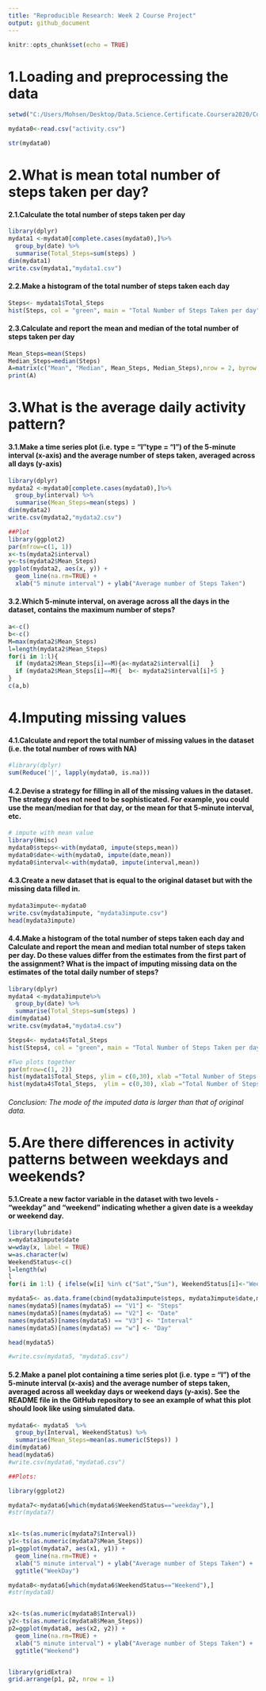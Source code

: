 ---
title: "Reproducible Research: Week 2 Course Project"
output: github_document
---
  
```{r setup, include=FALSE}
knitr::opts_chunk$set(echo = TRUE)
```

# 1.Loading and preprocessing the data

```{r MyData}
setwd("C:/Users/Mohsen/Desktop/Data.Science.Certificate.Coursera2020/Course 5. Reproducible Research/Week2/Assignment1")

mydata0<-read.csv("activity.csv")

str(mydata0)
```

# 2.What is mean total number of steps taken per day?
#### 2.1.Calculate the total number of steps taken per day

```{r, results='hide'}
library(dplyr)
mydata1 <-mydata0[complete.cases(mydata0),]%>%
  group_by(date) %>%
  summarise(Total_Steps=sum(steps) )
dim(mydata1)
write.csv(mydata1,"mydata1.csv")
```

#### 2.2.Make a histogram of the total number of steps taken each day

```{r}
Steps<- mydata1$Total_Steps
hist(Steps, col = "green", main = "Total Number of Steps Taken per day", breaks = c(0,2500,5000,7500,10000,12500,15000,17500,20000,22500,25000))
```

#### 2.3.Calculate and report the mean and median of the total number of steps taken per day


```{r }
Mean_Steps=mean(Steps)
Median_Steps=median(Steps)
A=matrix(c("Mean", "Median", Mean_Steps, Median_Steps),nrow = 2, byrow = T)
print(A)
```

# 3.What is the average daily activity pattern?

#### 3.1.Make a time series plot (i.e. type = "l"\color{red}{\verb|type = "l"|}type = "l") of the 5-minute interval (x-axis) and the average number of steps taken, averaged across all days (y-axis)

```{r}

library(dplyr)
mydata2 <-mydata0[complete.cases(mydata0),]%>%
  group_by(interval) %>%
  summarise(Mean_Steps=mean(steps) )
dim(mydata2)
write.csv(mydata2,"mydata2.csv")

##Plot
library(ggplot2)
par(mfrow=c(1, 1))
x<-ts(mydata2$interval)
y<-ts(mydata2$Mean_Steps)
ggplot(mydata2, aes(x, y)) +
  geom_line(na.rm=TRUE) +
  xlab("5 minute interval") + ylab("Average number of Steps Taken") 
```


#### 3.2.Which 5-minute interval, on average across all the days in the dataset, contains the maximum number of steps?

```{r}
a<-c()
b<-c()
M=max(mydata2$Mean_Steps)
l=length(mydata2$Mean_Steps)
for(i in 1:l){
  if (mydata2$Mean_Steps[i]==M){a<-mydata2$interval[i]   }
  if (mydata2$Mean_Steps[i]==M){  b<- mydata2$interval[i]+5 }
}
c(a,b)

```


# 4.Imputing missing values


#### 4.1.Calculate and report the total number of missing values in the dataset (i.e. the total number of rows with NA)

```{r}
#library(dplyr)
sum(Reduce('|', lapply(mydata0, is.na))) 

```

#### 4.2.Devise a strategy for filling in all of the missing values in the dataset. The strategy does not need to be sophisticated. For example, you could use the mean/median for that day, or the mean for that 5-minute interval, etc.

```{r}
# impute with mean value
library(Hmisc)
mydata0$steps<-with(mydata0, impute(steps,mean))
mydata0$date<-with(mydata0, impute(date,mean))
mydata0$interval<-with(mydata0, impute(interval,mean))
```


#### 4.3.Create a new dataset that is equal to the original dataset but with the missing data filled in.

```{r}
mydata3impute<-mydata0
write.csv(mydata3impute, "mydata3impute.csv")
head(mydata3impute)
```

#### 4.4.Make a histogram of the total number of steps taken each day and Calculate and report the mean and median total number of steps taken per day. Do these values differ from the estimates from the first part of the assignment? What is the impact of imputing missing data on the estimates of the total daily number of steps?

```{r}
library(dplyr)
mydata4 <-mydata3impute%>%
  group_by(date) %>%
  summarise(Total_Steps=sum(steps) )
dim(mydata4)
write.csv(mydata4,"mydata4.csv")

Steps4<- mydata4$Total_Steps
hist(Steps4, col = "green", main = "Total Number of Steps Taken per day", breaks = c(0,2500,5000,7500,10000,12500,15000,17500,20000,22500,25000))

#Two plots together
par(mfrow=c(1, 2))
hist(mydata1$Total_Steps, ylim = c(0,30), xlab ="Total Number of Steps Taken per day",  col = "green", main ="Original Data" , breaks = c(0,2500,5000,7500,10000,12500,15000,17500,20000,22500,25000))
hist(mydata4$Total_Steps,  ylim = c(0,30), xlab ="Total Number of Steps Taken per day", col = "green", main = " Imputed Data", breaks = c(0,2500,5000,7500,10000,12500,15000,17500,20000,22500,25000))

```

###### Conclusion: The mode of the imputed data is larger than that of original data. 



# 5.Are there differences in activity patterns between weekdays and weekends?

#### 5.1.Create a new factor variable in the dataset with two levels - "weekday" and "weekend" indicating whether a given date is a weekday or weekend day.

```{r}
library(lubridate)
x=mydata3impute$date
w=wday(x, label = TRUE)
w=as.character(w)
WeekendStatus<-c()
l=length(w)
l
for(i in 1:l) { ifelse(w[i] %in% c("Sat","Sun"), WeekendStatus[i]<-"Weekend", WeekendStatus[i]<-"weekday")}

mydata5<- as.data.frame(cbind(mydata3impute$steps, mydata3impute$date,mydata3impute$interval,w,WeekendStatus))
names(mydata5)[names(mydata5) == "V1"] <- "Steps"
names(mydata5)[names(mydata5) == "V2"] <- "Date"
names(mydata5)[names(mydata5) == "V3"] <- "Interval"
names(mydata5)[names(mydata5) == "w"] <- "Day"

head(mydata5)

#write.csv(mydata5, "mydata5.csv")

```

#### 5.2.Make a panel plot containing a time series plot (i.e. type = "l") of the 5-minute interval (x-axis) and the average number of steps taken, averaged across all weekday days or weekend days (y-axis). See the README file in the GitHub repository to see an example of what this plot should look like using simulated data.


```{r}


mydata6<- mydata5  %>%
  group_by(Interval, WeekendStatus) %>%
  summarise(Mean_Steps=mean(as.numeric(Steps)) )
dim(mydata6)
head(mydata6)
#write.csv(mydata6,"mydata6.csv")

##Plots:

library(ggplot2)

mydata7<-mydata6[which(mydata6$WeekendStatus=="weekday"),]
#str(mydata7)


x1<-ts(as.numeric(mydata7$Interval))
y1<-ts(as.numeric(mydata7$Mean_Steps))
p1=ggplot(mydata7, aes(x1, y1)) +
  geom_line(na.rm=TRUE) +
  xlab("5 minute interval") + ylab("Average number of Steps Taken") +
  ggtitle("WeekDay")

mydata8<-mydata6[which(mydata6$WeekendStatus=="Weekend"),]
#str(mydata8)


x2<-ts(as.numeric(mydata8$Interval))
y2<-ts(as.numeric(mydata8$Mean_Steps))
p2=ggplot(mydata8, aes(x2, y2)) +
  geom_line(na.rm=TRUE) +
  xlab("5 minute interval") + ylab("Average number of Steps Taken") +
  ggtitle("Weekend")


library(gridExtra)
grid.arrange(p1, p2, nrow = 1)




```



